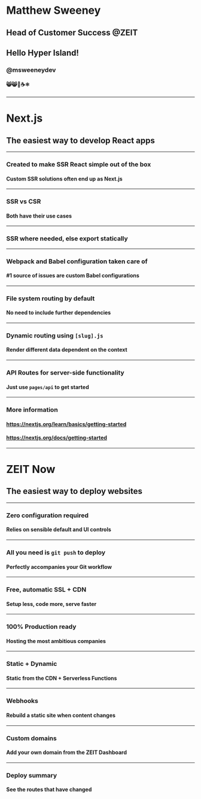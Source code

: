 
<Head>
  <title>Next.js Workshop</title>
  <link href="/public/favicon.svg" rel="shortcut icon" />
</Head>

# Matthew Sweeney

## Head of Customer Success @ZEIT

## Hello Hyper Island!

### @msweeneydev

#### 😸😸🏴󠁧󠁢󠁳󠁣󠁴󠁿☕️⚛️

---

# Next.js

## The easiest way to develop React apps

---

### Created to make SSR React simple out of the box

#### Custom SSR solutions often end up as Next.js

---

### SSR vs CSR

#### Both have their use cases

---

### SSR where needed, else export statically

---

### Webpack and Babel configuration taken care of

#### #1 source of issues are custom Babel configurations

---

### File system routing by default

#### No need to include further dependencies

---

### Dynamic routing using `[slug].js`

#### Render different data dependent on the context

---

### API Routes for server-side functionality

#### Just use `pages/api` to get started

---

### More information

#### https://nextjs.org/learn/basics/getting-started

#### https://nextjs.org/docs/getting-started

---

# ZEIT Now

## The easiest way to deploy websites

---

### Zero configuration required

#### Relies on sensible default and UI controls

---

### All you need is `git push` to deploy

#### Perfectly accompanies your Git workflow

---

### Free, automatic SSL + CDN

#### Setup less, code more, serve faster

---

### 100% Production ready

#### Hosting the most ambitious companies

---

### Static + Dynamic

#### Static from the CDN + Serverless Functions

---

### Webhooks

#### Rebuild a static site when content changes

---

### Custom domains

#### Add your own domain from the ZEIT Dashboard

---

### Deploy summary

#### See the routes that have changed

